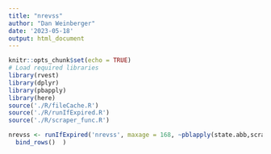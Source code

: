 ```yaml
---
title: "nrevss"
author: "Dan Weinberger"
date: '2023-05-18'
output: html_document
---
```


```r
knitr::opts_chunk$set(echo = TRUE)
# Load required libraries
library(rvest)
library(dplyr)
library(pbapply)
library(here)
source('./R/fileCache.R')
source('./R/runIfExpired.R')
source('./R/scraper_func.R')

```


```r

nrevss <- runIfExpired('nrevss', maxage = 168, ~pblapply(state.abb,scrape_func) %>%
  bind_rows()  )

```

